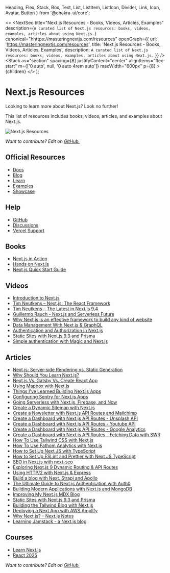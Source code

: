   Heading,
  Flex,
  Stack,
  Box,
  Text,
  List,
  ListItem,
  ListIcon,
  Divider,
  Link,
  Icon,
  Avatar,
  Button
} from '@chakra-ui/core';


  <>
    <NextSeo
      title="Next.js Resources - Books, Videos, Articles, Examples"
      description={`A curated list of Next.js resources: books, videos, examples, articles about using Next.js.`}
      canonical="hhttps://masteringnextjs.com/resources"
      openGraph={{
        url: 'https://masteringnextjs.com/resources',
        title: 'Next.js Resources - Books, Videos, Articles, Examples',
        description: `A curated list of Next.js resources: books, videos, examples, articles about using Next.js.`
      }}
    />
    <Box as="main">
      <Flex justifyContent="center" flexDirection="column" bg="#FBFBFB">
        <Container>
          <Stack
            as="section"
            spacing={8}
            justifyContent="center"
            alignItems="flex-start"
            m={['0 auto', null, '0 auto 4rem auto']}
            maxWidth="600px"
            p={8}
          >
            <Flex
              flexDirection="column"
              justifyContent="flex-start"
              alignItems="flex-start"
              maxWidth="600px"
            >
              {children}
            </Flex>
          </Stack>
        </Container>
      </Flex>
    </Box>
  </>
);

# Next.js Resources

Looking to learn more about Next.js? Look no further!

This list of resources includes books, videos, articles, and examples about Next.js.

![Next.js Resources](/nextjs.jpg)

_Want to contribute? Edit on [GitHub.](https://github.com/leerob/mastering-nextjs/blob/master/pages/resources.mdx)_

## Official Resources

- [Docs](https://nextjs.org/docs/getting-started)
- [Blog](https://nextjs.org/blog)
- [Learn](https://nextjs.org/learn/basics/getting-started)
- [Examples](https://github.com/vercel/next.js/tree/canary/examples)
- [Showcase](https://nextjs.org/showcase)

## Help

- [GitHub](https://github.com/vercel/next.js)
- [Discussions](https://github.com/vercel/next.js/discussions)
- [Vercel Support](https://vercel.com/support)

## Books

- [Next.js in Action](https://www.manning.com/books/next-js-in-action)
- [Hands on Next.js](https://www.honext.io/)
- [Next.js Quick Start Guide](https://www.amazon.com/Next-js-Quick-Start-Guide-Server-side/dp/1788993667)

## Videos

- [Introduction to Next.js](https://www.youtube.com/watch?v=uQeidE2LA1s)
- [Tim Neutkens – Next.js: The React Framework](https://www.youtube.com/watch?v=KC7j3DtOnYE)
- [Tim Neutkens – The Latest in Next.js 9.4](https://www.youtube.com/watch?v=UD98x-2mido)
- [Guillermo Rauch - Next.js and Serverless Future](https://www.youtube.com/watch?v=2porsQ1gLvA)
- [Why Next.js is an effective framework to build any kind of website](https://www.youtube.com/watch?v=HeWp8kaVvnQ)
- [Data Management With Next.js & GraphQL](https://www.youtube.com/watch?v=g_LA1quUIi8)
- [Authentication and Authorization in Next.js](https://www.youtube.com/watch?v=bo4BbGwZsWo)
- [Static Sites with Next.js 9.3 and Prisma](https://www.youtube.com/watch?v=wk-dUsLUADg)
- [Simple authentication with Magic and Next.js](https://www.youtube.com/watch?v=u--BudNBKFU)

## Articles

- [Next.js: Server-side Rendering vs. Static Generation](https://vercel.com/blog/nextjs-server-side-rendering-vs-static-generation)
- [Why Should You Learn Next.js?](https://leerob.io/blog/learn-nextjs)
- [Next.js Vs. Gatsby Vs. Create React App](https://leerob.io/blog/nextjs-gatsby-create-react-app)
- [Using Mapbox with Next.js](https://leerob.io/blog/using-mapbox-with-next-js)
- [Things I've Learned Building Next.js Apps](https://leerob.io/blog/things-ive-learned-building-nextjs-apps)
- [Configuring Sentry for Next.js Apps](https://leerob.io/blog/configuring-sentry-for-nextjs-apps)
- [Going Serverless with Next.js, Firebase, and Now](https://leerob.io/blog/going-serverless-next-firebase-now)
- [Create a Dynamic Sitemap with Next.js](https://leerob.io/blog/nextjs-sitemap-robots)
- [Create a Newsletter with Next.js API Routes and Mailchimp](https://leerob.io/blog/mailchimp-next-js)
- [Create a Dashboard with Next.js API Routes - Unsplash API](https://leerob.io/blog/unsplash-api-nextjs)
- [Create a Dashboard with Next.js API Routes - Youtube API](https://leerob.io/blog/youtube-api-nextjs)
- [Create a Dashboard with Next.js API Routes - Google Analytics](https://leerob.io/blog/google-analytics-api-nextjs)
- [Create a Dashboard with Next.js API Routes - Fetching Data with SWR](https://leerob.io/blog/fetching-data-with-swr)
- [How To Use Tailwind CSS with Next.js](https://statickit.com/guides/next-js-tailwind)
- [How To Use Fathom Analytics with Next.js](https://statickit.com/guides/fathom-analytics-next-js)
- [How to Set Up Next JS with TypeScript](https://creativedesignsguru.com/how-to-set-up-next-js-with-typescript/)
- [How to Set Up ESLint and Prettier with Next JS TypeScript](https://creativedesignsguru.com/how-to-set-up-eslint-and-prettier-with-next-js-typescript/)
- [SEO in Next.js with next-seo](https://www.garymeehan.ie/blog/seo-in-nextjs-with-next-seo)
- [Exploring Next.js 9 Dynamic Routing & API Routes](https://reacttricks.com/exploring-next-9-dynamic-routing-and-api-routes/)
- [Using HTTP/2 with Next.js & Express](https://itnext.io/using-http-2-with-next-js-express-917791ca249b)
- [Build a blog with Next, Strapi and Apollo](https://strapi.io/blog/build-a-blog-with-next-react-js-strapi-and-apollo?utm_source=twitter&utm_medium=social&utm_campaign=next-blog&utm_content=pmTh13-1)
- [The Ultimate Guide to Next.js Authentication with Auth0](https://auth0.com/blog/ultimate-guide-nextjs-authentication-auth0/)
- [Building Modern Applications with Next.js and MongoDB](https://www.mongodb.com/blog/post/building-modern-applications-with-nextjs-and-mongodb)
- [Improving My Next.js MDX Blog](https://leerob.io/blog/mdx)
- [Static Sites with Next.js 9.3 and Prisma](https://leerob.io/blog/next-prisma)
- [Building the Tailwind Blog with Next.js](https://blog.tailwindcss.com/building-the-tailwind-blog)
- [Deploying a Next App with AWS Amplify](https://dev.to/dabit3/5-minute-tutorial-deploying-a-next-app-with-aws-amplify-hosting-5199)
- [Why Next.js? – Next.js Notes](https://nextjsnotes.com/why-nextjs/)
- [Learning Jamstack - a Next.js blog](https://learning-jamstack.now.sh/)

## Courses

- [Learn Next.js](https://masteringnextjs.com)
- [React 2025](https://react2025.com)

_Want to contribute? Edit on [GitHub.](https://github.com/leerob/mastering-nextjs/blob/master/pages/resources.mdx)_

